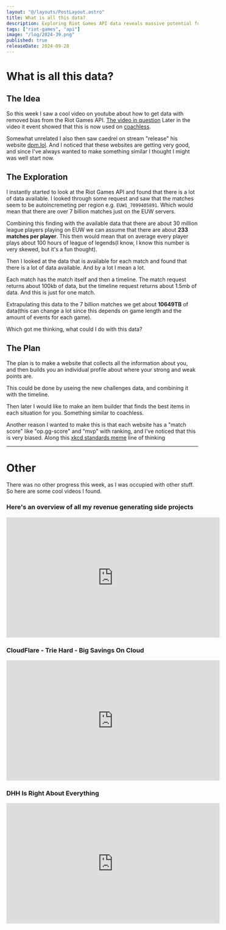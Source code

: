 ```yaml
---
layout: "@/layouts/PostLayout.astro"
title: What is all this data?
description: Exploring Riot Games API data reveals massive potential for player insights. With over 7 billion matches and 10649TB of data.
tags: ["riot-games", "api"]
image: "/log/2024-39.png"
published: true
releaseDate: 2024-09-28
---
```

# What is all this data?

## The Idea
So this week I saw a cool video on youtube about how to get data with removed bias from the Riot Games API. [The video in question](https://www.youtube.com/watch?v=a-a6__xFeVc)
Later in the video it event showed that this is now used on [coachless](https://coachless.gg/).

Somewhat unrelated I also then saw caedrel on stream "release" his website [dpm.lol](https://dpm.lol/).
And I noticed that these websites are getting very good, and since I've always wanted to make something similar I thought I might was well start now.

## The Exploration
I instantly started to look at the Riot Games API and found that there is a lot of data available.
I looked through some request and saw that the matches seem to be autoincremeting per region e.g. `EUW1_7099405891`. Which would mean that there are over 7 billion matches just on the EUW servers.

Combining this finding with the available data that there are about 30 million league players playing on EUW we can assume that there are about **233 matches per player**.
This then would mean that on average every player plays about 100 hours of league of legends(I know, I know this number is very skewed, but it's a fun thought).

Then I looked at the data that is available for each match and found that there is a lot of data available. And by a lot I mean a lot.

Each match has the match itself and then a timeline. The match request returns about 100kb of data, but the timeline request returns about 1.5mb of data. And this is just for one match.

Extrapulating this data to the 7 billion matches we get about **10649TB** of data(this can change a lot since this depends on game length and the amount of events for each game).

Which got me thinking, what could I do with this data?

## The Plan

The plan is to make a website that collects all the information about you, and then builds you an individual profile about where your strong and weak points are.

This could be done by useing the new challenges data, and combining it with the timeline.

Then later I would like to make an item builder that finds the best items in each situation for you. Something similar to coachless.

Another reason I wanted to make this is that each website has a "match score" like "op.gg-score" and "mvp" with ranking, and I've noticed that this is very biased.
Along this [xkcd standards meme](https://xkcd.com/927/) line of thinking  

---
# Other
There was no other progress this week, as I was occupied with other stuff. So here are some cool videos I found.

### Here's an overview of all my revenue generating side projects
<iframe width="560" height="315" src="https://www.youtube-nocookie.com/embed/-wk-zezHwZs?si=xqCTHKREQq1pkH5e" title="YouTube video player" frameborder="0" allow="accelerometer; autoplay; clipboard-write; encrypted-media; gyroscope; picture-in-picture; web-share" referrerpolicy="strict-origin-when-cross-origin" allowfullscreen></iframe>

### CloudFlare - Trie Hard - Big Savings On Cloud
<iframe width="560" height="315" src="https://www.youtube-nocookie.com/embed/xV4rLfpidIk?si=LHfE4rIs16B5alKZ" title="YouTube video player" frameborder="0" allow="accelerometer; autoplay; clipboard-write; encrypted-media; gyroscope; picture-in-picture; web-share" referrerpolicy="strict-origin-when-cross-origin" allowfullscreen></iframe>

### DHH Is Right About Everything
<iframe width="560" height="315" src="https://www.youtube-nocookie.com/embed/mTa2d3OLXhg?si=mookdHzEgzwDREiX" title="YouTube video player" frameborder="0" allow="accelerometer; autoplay; clipboard-write; encrypted-media; gyroscope; picture-in-picture; web-share" referrerpolicy="strict-origin-when-cross-origin" allowfullscreen></iframe>